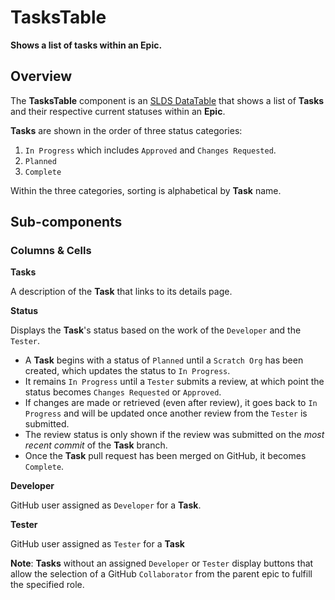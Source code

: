 
<Meta title="Tasks/Table/Intro" />

# TasksTable

**Shows a list of tasks within an Epic.**

## Overview

The **TasksTable** component is an
[SLDS DataTable](https://react.lightningdesignsystem.com/components/data-tables/)
that shows a list of **Tasks** and their respective current statuses within an
**Epic**.

**Tasks** are shown in the order of three status categories:

1. `In Progress` which includes `Approved` and `Changes Requested`.
2. `Planned`
3. `Complete`

Within the three categories, sorting is alphabetical by **Task** name.

<Story id="tasks-table-component--component" />

## Sub-components

### Columns & Cells

**Tasks**

A description of the **Task** that links to its details page.

**Status**

Displays the **Task**'s status based on the work of the `Developer` and the
`Tester`.

- A **Task** begins with a status of `Planned` until a `Scratch Org` has been
  created, which updates the status to `In Progress`.
- It remains `In Progress` until a `Tester` submits a review, at which point the
  status becomes `Changes Requested` or `Approved`.
- If changes are made or retrieved (even after review), it goes back to
  `In Progress` and will be updated once another review from the `Tester` is
  submitted.
- The review status is only shown if the review was submitted on the _most
  recent commit_ of the **Task** branch.
- Once the **Task** pull request has been merged on GitHub, it becomes
  `Complete`.

**Developer**

GitHub user assigned as `Developer` for a **Task**.

**Tester**

GitHub user assigned as `Tester` for a **Task**

**Note**: **Tasks** without an assigned `Developer` or `Tester` display buttons
that allow the selection of a GitHub `Collaborator` from the parent epic to
fulfill the specified role.

